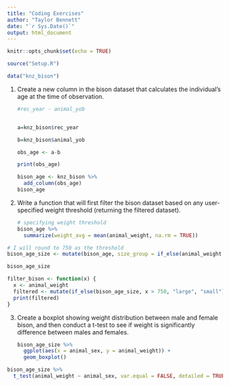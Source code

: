 ```yaml
---
title: "Coding Exercises"
author: "Taylor Bennett"
date: "`r Sys.Date()`"
output: html_document
---
```


```r
knitr::opts_chunk$set(echo = TRUE)
```

```r
source("Setup.R")
```

```r
data("knz_bison")
```

1.  Create a new column in the bison dataset that calculates the individual's age at the time of observation.

    ```r
    #rec_year - animal_yob


    a=knz_bison$rec_year
     
    b=knz_bison$animal_yob

    obs_age <- a-b
     
    print(obs_age) 
    ```

    ```r
    bison_age <- knz_bison %>%
      add_column(obs_age)
    bison_age
    ```

2.  Write a function that will first filter the bison dataset based on any user-specified weight threshold (returning the filtered dataset).

    ```r
    # specifying weight threshold
    bison_age %>% 
      summarize(weight_avg = mean(animal_weight, na.rm = TRUE))
    ```

```r
# I will round to 750 as the threshold
bison_age_size <- mutate(bison_age, size_group = if_else(animal_weight > 750, paste0("large"), paste0("small")))

bison_age_size
```

```r
filter_bison <- function(x) {
  x <- animal_weight
  filtered <- mutate(if_else(bison_age_size, x > 750, "large", "small"))
  print(filtered)
}
```

3.  Create a boxplot showing weight distribution between male and female bison, and then conduct a t-test to see if weight is significantly difference between males and females.

    ```r
    bison_age_size %>%
      ggplot(aes(x = animal_sex, y = animal_weight)) +   
      geom_boxplot()
    ```

```r
bison_age_size %>% 
  t_test(animal_weight ~ animal_sex, var.equal = FALSE, detailed = TRUE) 
```
